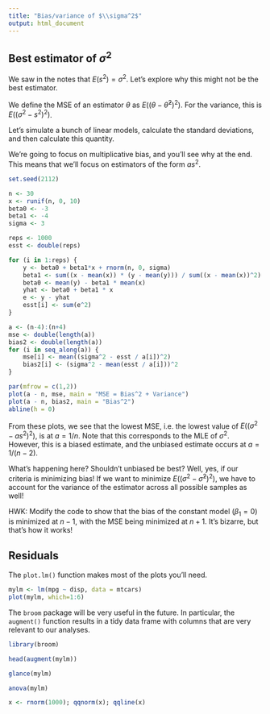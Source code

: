 ```yaml
---
title: "Bias/variance of $\\sigma^2$"
output: html_document
---
```


## Best estimator of $\sigma^2$

We saw in the notes that $E(s^2) = \sigma^2$. Let's explore why this might not be the best estimator.

We define the MSE of an estimator $\theta$ as $E((\theta - \hat\theta^2)^2)$. For the variance, this is $E((\sigma^2 - s^2)^2)$.

Let's simulate a bunch of linear models, calculate the standard deviations, and then calculate this quantity.

We're going to focus on multiplicative bias, and you'll see why at the end. This means that we'll focus on estimators of the form $as^2$.

```r
set.seed(2112)

n <- 30
x <- runif(n, 0, 10)
beta0 <- -3
beta1 <- -4
sigma <- 3

reps <- 1000
esst <- double(reps)

for (i in 1:reps) {
    y <- beta0 + beta1*x + rnorm(n, 0, sigma)
    beta1 <- sum((x - mean(x)) * (y - mean(y))) / sum((x - mean(x))^2)
    beta0 <- mean(y) - beta1 * mean(x)
    yhat <- beta0 + beta1 * x
    e <- y - yhat
    esst[i] <- sum(e^2)
}

a <- (n-4):(n+4)
mse <- double(length(a))
bias2 <- double(length(a))
for (i in seq_along(a)) {
    mse[i] <- mean((sigma^2 - esst / a[i])^2)
    bias2[i] <- (sigma^2 - mean(esst / a[i]))^2
}

par(mfrow = c(1,2))
plot(a - n, mse, main = "MSE = Bias^2 + Variance")
plot(a - n, bias2, main = "Bias^2")
abline(h = 0)
```

From these plots, we see that the lowest MSE, i.e. the lowest value of $E((\sigma^2 - as^2)^2)$, is at $a = 1/n$. Note that this corresponds to the MLE of $\sigma^2$. However, this is a biased estimate, and the unbiased estimate occurs at $a=1/(n-2)$. 

What's happening here? Shouldn't unbiased be best? Well, yes, if our criteria is minimizing bias! If we want to minimize $E((\sigma^2 - \hat\sigma^2)^2)$, we have to account for the variance of the estimator across all possible samples as well!

HWK: Modify the code to show that the bias of the constant model ($\beta_1 = 0$) is minimized at $n-1$, with the MSE being minimized at $n+1$. It's bizarre, but that's how it works!

## Residuals

The `plot.lm()` function makes most of the plots you'll need.

```r
mylm <- lm(mpg ~ disp, data = mtcars)
plot(mylm, which=1:6)
```

The `broom` package will be very useful in the future. In particular, the `augment()` function results in a tidy data frame with columns that are very relevant to our analyses.

```r
library(broom)

head(augment(mylm))
```

```r
glance(mylm)
```

```r
anova(mylm)
```

```r
x <- rnorm(1000); qqnorm(x); qqline(x)
```


